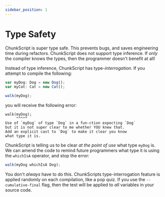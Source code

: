 ```yaml
---
sidebar_position: 1
---
```


# Type Safety

ChunkScript is super type safe. This prevents bugs, and saves engineering
time during refactors. ChunkScript does not support type inference.
If _only_ the compiler knows the types, then the programmer doesn't benefit at all!

Instead of type inference, ChunkScript has type-_interrogation_.
If you attempt to compile the following:

```typescript
var myDog: Dog = new Dog();
var myCat: Cat = new Cat();

walk(myDog);
```

you will receive the following error:

```
walk(myDog);
     ^^^^^
Use of `myDog` of type `Dog` in a fun-ction expecting `Dog`
but it is not super clear to me whether YOU knew that.
Add an explicit cast to `Dog` to make it clear you know
what type it is.
```

ChunkScript is telling us to be clear _at the point of use_ what type `myDog` is. We can amend the code to remind future programmers what type it is using the `whichIsA` operator, and stop the error:

```typescript
walk(myDog whichIsA Dog);
```

You don't _always_ have to do this. ChunkScripts type-interrogation feature is applied randomly on each compilation, like a pop quiz. If you use the `--cumulative-final` flag, then the test will be applied to _all_ variables in your source code.
